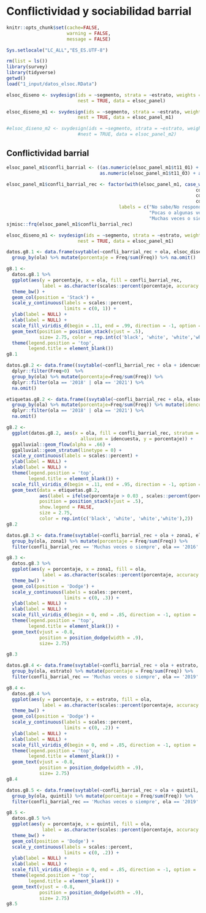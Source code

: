 # Conflictividad y sociabilidad barrial
```r
knitr::opts_chunk$set(cache=FALSE, 
                      warning = FALSE, 
                      message = FALSE) 

Sys.setlocale("LC_ALL","ES_ES.UTF-8")

rm(list = ls())
library(survey)
library(tidyverse)
getwd()
load("1_input/datos_elsoc.RData")

elsoc_diseno <- svydesign(ids = ~segmento, strata = ~estrato, weights = ~ponderador02, 
                          nest = TRUE, data = elsoc_panel)

elsoc_diseno_m1 <- svydesign(ids = ~segmento, strata = ~estrato, weights = ~ponderador02, 
                          nest = TRUE, data = elsoc_panel_m1)

#elsoc_diseno_m2 <- svydesign(ids = ~segmento, strata = ~estrato, weights = ~ponderador02, 
                          #nest = TRUE, data = elsoc_panel_m2)
```

## Conflictividad barrial

```r
elsoc_panel_m1$confli_barrial <- ((as.numeric(elsoc_panel_m1$t11_01) + as.numeric(elsoc_panel_m1$t11_02) +
                                  as.numeric(elsoc_panel_m1$t11_03) + as.numeric(elsoc_panel_m1$t11_04))/4)

elsoc_panel_m1$confli_barrial_rec <- factor(with(elsoc_panel_m1, case_when(is.na(confli_barrial) ~ 0,
                                                                     confli_barrial == 1 ~ 1,
                                                                     confli_barrial < 3 ~ 2,
                                                                     confli_barrial <= 5 ~ 3)),
                                         labels = c("No sabe/No responde","Nunca",
                                                    "Pocas o algunas veces",
                                                    "Muchas veces o siempre"))
sjmisc::frq(elsoc_panel_m1$confli_barrial_rec)

elsoc_diseno_m1 <- svydesign(ids = ~segmento, strata = ~estrato, weights = ~ponderador02, 
                          nest = TRUE, data = elsoc_panel_m1)
```
 

<!-- ### 8.1 ¿Con qué frecuencia usted/alguien de su hogar se ha molestado o incomodado por problemas con sus vecinos? según ola de estudio -->
```r
datos.g8.1 <- data.frame(svytable(~confli_barrial_rec + ola, elsoc_diseno_m1, round = F)) %>% 
  group_by(ola) %>% mutate(porcentaje = Freq/sum(Freq)) %>% na.omit()

g8.1 <- 
  datos.g8.1 %>% 
  ggplot(aes(y = porcentaje, x = ola, fill = confli_barrial_rec, 
             label = as.character(scales::percent(porcentaje, accuracy = .1)))) + 
  theme_bw() + 
  geom_col(position = 'Stack') +
  scale_y_continuous(labels = scales::percent,
                     limits = c(0, 1)) +
  ylab(label = NULL) +
  xlab(label = NULL) +
  scale_fill_viridis_d(begin = .11, end = .99, direction = -1, option = 'viridis') +
  geom_text(position = position_stack(vjust = .5),
            size= 2.75, color = rep.int(c('black', 'white', 'white','white'), 5)) + 
  theme(legend.position = 'top',
        legend.title = element_blank())
g8.1
```

<!-- ### 8.2 Cambios en frecuencia de conflictos barriables -->

```r
datos.g8.2 <- data.frame((svytable(~confli_barrial_rec + ola + idencuesta, elsoc_diseno_m1, round = F))) %>% 
  dplyr::filter(Freq>0)  %>% 
  group_by(ola) %>% mutate(porcentaje=Freq/sum(Freq)) %>%  
  dplyr::filter(ola == '2018' | ola == '2021') %>% 
  na.omit()

etiquetas.g8.2 <- data.frame((svytable(~confli_barrial_rec + ola, elsoc_diseno_m1, round = F))) %>% 
  group_by(ola) %>% mutate(porcentaje=Freq/sum(Freq)) %>% mutate(idencuesta = 1) %>% 
  dplyr::filter(ola == '2018' | ola == '2021') %>% 
  na.omit()

g8.2 <- 
  ggplot(datos.g8.2, aes(x = ola, fill = confli_barrial_rec, stratum = confli_barrial_rec, 
                           alluvium = idencuesta, y = porcentaje)) +
  ggalluvial::geom_flow(alpha = .66) + 
  ggalluvial::geom_stratum(linetype = 0) +
  scale_y_continuous(labels = scales::percent) + 
  ylab(label = NULL) +
  xlab(label = NULL) + 
  theme(legend.position = 'top',
        legend.title = element_blank()) +
  scale_fill_viridis_d(begin = .11, end = .95, direction = -1, option = 'viridis') +
  geom_text(data = etiquetas.g8.2, 
            aes(label = ifelse(porcentaje > 0.03 , scales::percent(porcentaje, accuracy = .1),"")),
            position = position_stack(vjust = .5),
            show.legend = FALSE,
            size = 2.75,
            color = rep.int(c('black', 'white', 'white','white'),2))
g8.2
```


<!-- ### 8.3 Porcentaje con alta frecuencia de conflictos barriales, según ola del estudio y zona geográfica. Porcentaje con conflictos barriables "Siempre" o "Muchas veces".  -->
```r
datos.g8.3 <- data.frame(svytable(~confli_barrial_rec + ola + zona1, elsoc_diseno_m1, round = F)) %>% 
  group_by(ola, zona1) %>% mutate(porcentaje = Freq/sum(Freq)) %>%
  filter(confli_barrial_rec == 'Muchas veces o siempre', ola == '2016' | ola == '2021')

g8.3 <-
  datos.g8.3 %>% 
  ggplot(aes(y = porcentaje, x = zona1, fill = ola, 
             label = as.character(scales::percent(porcentaje, accuracy = .1)))) + 
  theme_bw() + 
  geom_col(position = 'Dodge') +
  scale_y_continuous(labels = scales::percent,
                     limits = c(0, .3)) +
  ylab(label = NULL) +
  xlab(label = NULL) +
  scale_fill_viridis_d(begin = 0, end = .85, direction = -1, option = 'viridis') +
  theme(legend.position = 'top',
        legend.title = element_blank()) +
  geom_text(vjust = -0.8,
            position = position_dodge(width = .9),
            size= 2.75)

g8.3
```



<!-- ### 8.4 Porcentaje con alta frecuencia de conflictos barriales, según ola del estudio y zona de residencia. Porcentaje con conflictos barriables "Siempre" o "Muchas veces".  -->
```r
datos.g8.4 <- data.frame(svytable(~confli_barrial_rec + ola + estrato, elsoc_diseno_m1, round = F)) %>% 
  group_by(ola, estrato) %>% mutate(porcentaje = Freq/sum(Freq)) %>%
  filter(confli_barrial_rec == 'Muchas veces o siempre', ola == '2019' | ola == '2021')

g8.4 <-
  datos.g8.4 %>% 
  ggplot(aes(y = porcentaje, x = estrato, fill = ola, 
             label = as.character(scales::percent(porcentaje, accuracy = .1)))) + 
  theme_bw() + 
  geom_col(position = 'Dodge') +
  scale_y_continuous(labels = scales::percent,
                     limits = c(0, .2)) +
  ylab(label = NULL) +
  xlab(label = NULL) +
  scale_fill_viridis_d(begin = 0, end = .85, direction = -1, option = 'viridis') +
  theme(legend.position = 'top',
        legend.title = element_blank()) +
  geom_text(vjust = -0.8,
            position = position_dodge(width = .9),
            size= 2.75)
g8.4
```


<!-- ### 8.5 Porcentaje con alta frecuencia de conflictos barriales, según ola del estudio y quintiles de ingreso. Porcentaje con conflictos barriables "Siempre" o "Muchas veces".  -->
```r
datos.g8.5 <- data.frame(svytable(~confli_barrial_rec + ola + quintil, elsoc_diseno_m1, round = F)) %>% 
  group_by(ola, quintil) %>% mutate(porcentaje = Freq/sum(Freq)) %>%
  filter(confli_barrial_rec == 'Muchas veces o siempre', ola == '2019' | ola == '2021')

g8.5 <-
  datos.g8.5 %>% 
  ggplot(aes(y = porcentaje, x = quintil, fill = ola, 
             label = as.character(scales::percent(porcentaje, accuracy = .1)))) + 
  theme_bw() + 
  geom_col(position = 'Dodge') +
  scale_y_continuous(labels = scales::percent,
                     limits = c(0, .2)) +
  ylab(label = NULL) +
  xlab(label = NULL) +
  scale_fill_viridis_d(begin = 0, end = .85, direction = -1, option = 'viridis') +
  theme(legend.position = 'top',
        legend.title = element_blank()) +
  geom_text(vjust = -0.8,
            position = position_dodge(width = .9),
            size= 2.75)
g8.5
```

 
